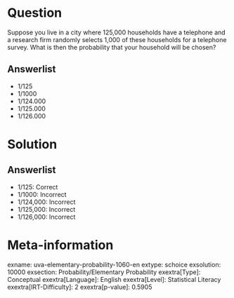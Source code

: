 Question
========

Suppose you live in a city where 125,000 households have a telephone and a research firm randomly selects 1,000 of these households for a telephone survey. What is then the probability that your household will be chosen?

Answerlist
----------

* 1/125
* 1/1000
* 1/124.000
* 1/125.000
* 1/126.000

Solution
========

Answerlist
----------

* 1/125: Correct
* 1/1000: Incorrect
* 1/124,000: Incorrect
* 1/125,000: Incorrect
* 1/126,000: Incorrect

Meta-information
================
exname: uva-elementary-probability-1060-en
extype: schoice
exsolution: 10000
exsection: Probability/Elementary Probability
exextra[Type]: Conceptual
exextra[Language]: English
exextra[Level]: Statistical Literacy
exextra[IRT-Difficulty]: 2
exextra[p-value]: 0.5905
